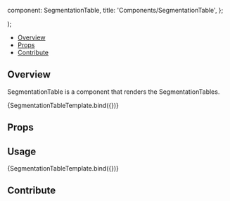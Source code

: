 

  component: SegmentationTable,
  title: 'Components/SegmentationTable',
};

<Meta title="Components/SegmentationTable" component={SegmentationTable} />

  <div className="w-64 h-96 bg-primary-dark">
    <SegmentationTable {...args} />
  </div>
);

<Heading
  title="SegmentationTable"
  componentRelativePath="SegmentationTable/SegmentationTable.jsx"
/>

- [Overview](#overview)
- [Props](#props)
- [Contribute](#contribute)

## Overview

SegmentationTable is a component that renders the SegmentationTables.

<Canvas>
  <Story
    name="Overview"
    args={{
      title: 'Segmentations',
    }}
  >
    {SegmentationTableTemplate.bind({})}
  </Story>
</Canvas>

## Props

<ArgsTable of={SegmentationTable} />

## Usage

<Canvas>
  <Story
    name="With Data"
    args={{
      title: 'Segmentations',
      amount: 1,
      activeSegmentationId: 'ptScene-labelmap-0',
      segmentations: [
        {
          id: 'ptScene-labelmap-0',
          label: 'ptScene-labelmap-0',
          displayText: ['SUV Peak: 25.58'],
        },
      ],
    }}
  >
    {SegmentationTableTemplate.bind({})}
  </Story>
</Canvas>

## Contribute

<Footer componentRelativePath="SegmentationTable/__stories__/segmentationTable.stories.mdx" />
